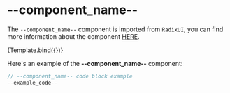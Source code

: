 
<Meta title="components/--story_name--" component={--component_fc_name--} />


# **--component_name--**

The `--component_name--` component is imported from `RadixUI`, you can find more information about the component [HERE](--component_doc_url--).

<Canvas>
  <Story
    name="neutral"
    args={{
      status: "neutral",
      label: "Neutral",
    }}
  >
    {Template.bind({})}
  </Story>
</Canvas>

Here's an example of the **--component_name--** component:

```jsx
// --component_name-- code block example
--example_code--
```
